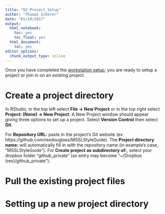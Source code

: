 ```yaml
---
title: "02_Project_Setup"
author: "Thomas Scherer"
date: "01/10/2017"
output:
  html_notebook:
    toc: yes
    toc_float: yes
  html_document:
    toc: yes
editor_options:
  chunk_output_type: inline
---
```

<style>
    body .main-container {
        max-width: 100%;
    }
</style>


Once you have completed the [workstation setup](https://rexdouglass.github.io/MSSLStyleGuide/Workstation_Setup.nb.html), you are ready to setup a project or join in on an existing project. 

# Create a project directory
In RStudio, in the top left select **File -> New Project** or in the top right select **Project: (None) -> New Project**. A New Project window should appear giving three options to set up a project. Select **Version Control** then select **Git**. 

For **Repository URL:** paste in the project's Git website (ex. https://github.com/rexdouglass/MSSLStyleGuide). The **Project directory name:** will automatically fill in with the repository name (in example's case, "MSSLStyleGuide"). For **Create project as subdirectory of:**, select your dropbox folder "github_private" (so entry may become "~/Dropbox (rex)/github_private").

# Pull the existing project files

# Setting up a new project directory


